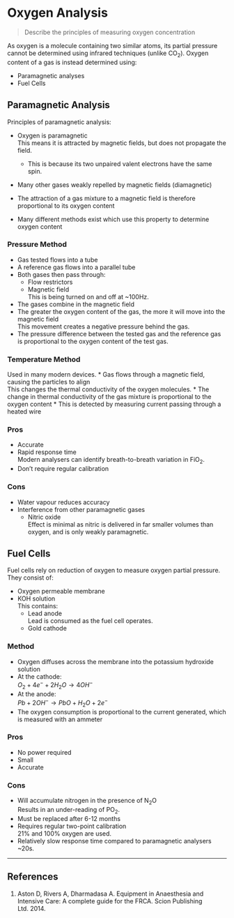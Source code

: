 # Oxygen Analysis

> Describe the principles of measuring oxygen concentration

As oxygen is a molecule containing two similar atoms, its partial pressure cannot be determined using infrared techniques (unlike CO~2~). Oxygen content of a gas is instead determined using:

* Paramagnetic analyses
* Fuel Cells

## Paramagnetic Analysis

Principles of paramagnetic analysis:

* Oxygen is paramagnetic\
This means it is attracted by magnetic fields, but does not propagate the field. 
    * This is because its two unpaired valent electrons have the same spin.
* Many other gases weakly repelled by magnetic fields (diamagnetic)

* The attraction of a gas mixture to a magnetic field is therefore proportional to its oxygen content
* Many different methods exist which use this property to determine oxygen content

### Pressure Method

* Gas tested flows into a tube
* A reference gas flows into a parallel tube
* Both gases then pass through:
    * Flow restrictors
    * Magnetic field\
    This is being turned on and off at ~100Hz.
* The gases combine in the magnetic field
* The greater the oxygen content of the gas, the more it will move into the magnetic field\
This movement creates a negative pressure behind the gas.
* The pressure difference between the tested gas and the reference gas is proportional to the oxygen content of the test gas.


### Temperature Method

Used in many modern devices.
* Gas flows through a magnetic field, causing the particles to align\
This changes the thermal conductivity of the oxygen molecules.
* The change in thermal conductivity of the gas mixture is proportional to the oxygen content
* This is detected by measuring current passing through a heated wire

### Pros

* Accurate
* Rapid response time\
Modern analysers can identify breath-to-breath variation in FiO~2~.
* Don't require regular calibration

### Cons

* Water vapour reduces accuracy
* Interference from other paramagnetic gases
    * Nitric oxide\
    Effect is minimal as nitric is delivered in far smaller volumes than oxygen, and is only weakly paramagnetic.

## Fuel Cells

Fuel cells rely on reduction of oxygen to measure oxygen partial pressure. They consist of:

* Oxygen permeable membrane
* KOH solution\
This contains:
    * Lead anode\
    Lead is consumed as the fuel cell operates.
    * Gold cathode

### Method

* Oxygen diffuses across the membrane into the potassium hydroxide solution
* At the cathode:\
$O_2 + 4e^- + 2H_2O \rightarrow 4OH^-$
* At the anode:\
$Pb + 2OH^- \rightarrow PbO + H_2O + 2e^-$
* The oxygen consumption is proportional to the current generated, which is measured with an ammeter

### Pros

* No power required
* Small
* Accurate

### Cons

* Will accumulate nitrogen in the presence of N~2~O\
Results in an under-reading of PO~2~.
* Must be replaced after 6-12 months
* Requires regular two-point calibration\
21% and 100% oxygen are used.
* Relatively slow response time compared to paramagnetic analysers\
~20s.


---

## References

1. Aston D, Rivers A, Dharmadasa A. Equipment in Anaesthesia and Intensive Care: A complete guide for the FRCA. Scion Publishing Ltd. 2014.
